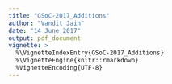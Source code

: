 ```yaml
---
title: "GSoC-2017_Additions"
author: "Vandit Jain"
date: "14 June 2017"
output: pdf_document
vignette: >
  %\VignetteIndexEntry{GSoC-2017_Additions} 
  %\VignetteEngine{knitr::rmarkdown}  
  %VignetteEncoding{UTF-8}
---
```


